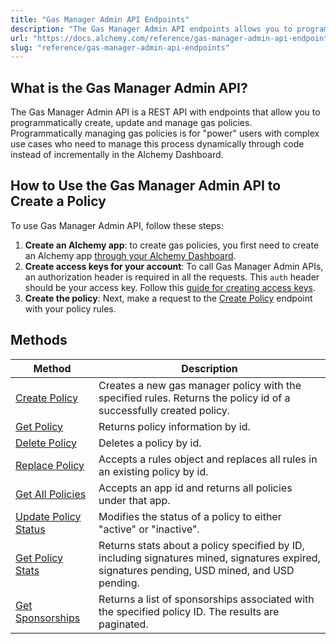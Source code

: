 ```yaml
---
title: "Gas Manager Admin API Endpoints"
description: "The Gas Manager Admin API endpoints allows you to programmatically create, update and manage gas policies."
url: "https://docs.alchemy.com/reference/gas-manager-admin-api-endpoints"
slug: "reference/gas-manager-admin-api-endpoints"
---
```


## What is the Gas Manager Admin API?

The Gas Manager Admin API is a REST API with endpoints that allow you to programmatically create, update and manage gas policies. Programmatically managing gas policies is for "power" users with complex use cases who need to manage this process dynamically through code instead of incrementally in the Alchemy Dashboard.

## How to Use the Gas Manager Admin API to Create a Policy

To use Gas Manager Admin API, follow these steps:

1. **Create an Alchemy app**: to create gas policies, you first need to create an Alchemy app [through your Alchemy Dashboard](https://dashboard.alchemy.com/).
2. **Create access keys for your account**: To call Gas Manager Admin APIs, an authorization header is required in all the requests. This `auth` header should be your access key. Follow this [guide for creating access keys](/docs/how-to-create-access-keys).
3. **Create the policy**: Next, make a request to the [Create Policy](/reference/create-policy) endpoint with your policy rules.

## Methods

| Method                                                  | Description                                                                                                                                   |
| ------------------------------------------------------- | --------------------------------------------------------------------------------------------------------------------------------------------- |
| [Create Policy](/reference/create-policy)               | Creates a new gas manager policy with the specified rules. Returns the policy id of a successfully created policy.                            |
| [Get Policy](/reference/get-policy)                     | Returns policy information by id.                                                                                                             |
| [Delete Policy](/reference/delete-policy)               | Deletes a policy by id.                                                                                                                       |
| [Replace Policy](/reference/replace-policy)             | Accepts a rules object and replaces all rules in an existing policy by id.                                                                    |
| [Get All Policies](/reference/get-all-policies)         | Accepts an app id and returns all policies under that app.                                                                                    |
| [Update Policy Status](/reference/update-policy-status) | Modifies the status of a policy to either "active" or "inactive".                                                                             |
| [Get Policy Stats](/reference/get-policy-stats)         | Returns stats about a policy specified by ID, including signatures mined, signatures expired, signatures pending, USD mined, and USD pending. |
| [Get Sponsorships](/reference/get-sponsorships)         | Returns a list of sponsorships associated with the specified policy ID. The results are paginated.                                            |
